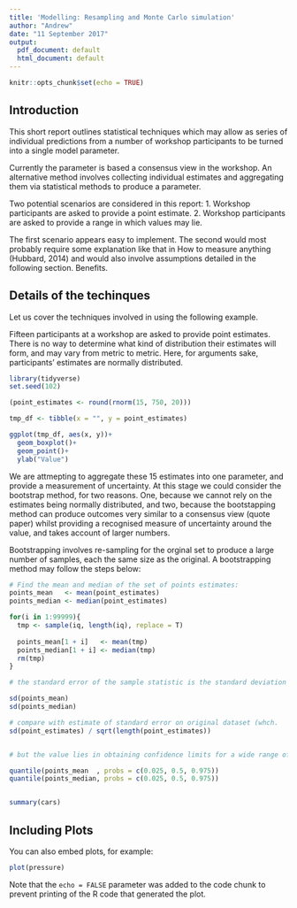 ```yaml
---
title: 'Modelling: Resampling and Monte Carlo simulation'
author: "Andrew"
date: "11 September 2017"
output:
  pdf_document: default
  html_document: default
---
```


```r
knitr::opts_chunk$set(echo = TRUE)
```

## Introduction

This short report outlines statistical techniques which may allow as series of individual predictions from a number of workshop participants to be turned into a single model parameter. 

Currently the parameter is based a consensus view in the workshop. An alternative method involves collecting individual estimates and aggregating them via statistical methods to produce a parameter.


Two potential scenarios are considered in this report:
1. Workshop participants are asked to provide a point estimate. 
2. Workshop participants are asked to provide a range in which values may lie.

The first scenario appears easy to implement. The second would most probably require some explanation like that in How to measure anything (Hubbard, 2014) and would also involve assumptions detailed in the following section. Benefits. 

## Details of the techinques

Let us cover the techniques involved in using the following example. 

Fifteen participants at a workshop are asked to provide point estimates. There is no way to determine what kind of distribution their estimates will form, and may vary from metric to metric. Here, for arguments sake, participants' estimates are normally distributed.

```r
library(tidyverse)
set.seed(102)

(point_estimates <- round(rnorm(15, 750, 20)))

```

```r
tmp_df <- tibble(x = "", y = point_estimates)

ggplot(tmp_df, aes(x, y))+
  geom_boxplot()+
  geom_point()+
  ylab("Value")
```

We are attmepting to aggregate these 15 estimates into one parameter, and provide a measurement of uncertainty. At this stage we could consider the bootstrap method, for two reasons. One, because we cannot rely on the estimates being normally distributed, and two, because the bootstapping method can produce outcomes very similar to a consensus view (quote paper) whilst providing a recognised measure of uncertainty around the value, and takes account of larger numbers.

Bootstrapping involves re-sampling for the orginal set to produce a large number of samples, each the same size as the original. A bootstrapping method may follow the steps below:


```r
# Find the mean and median of the set of points estimates:
points_mean   <- mean(point_estimates)
points_median <- median(point_estimates)

for(i in 1:99999){
  tmp <- sample(iq, length(iq), replace = T)
  
  points_mean[1 + i]   <- mean(tmp)
  points_median[1 + i] <- median(tmp)
  rm(tmp)
}

# the standard error of the sample statistic is the standard deviation of the bootstrapped data 

sd(points_mean)
sd(points_median)

# compare with estimate of standard error on original dataset (whch.
sd(point_estimates) / sqrt(length(point_estimates))


# but the value lies in obtaining confidence limits for a wide range of sample statistics and a wide range of distributions. These are found with:

quantile(points_mean  , probs = c(0.025, 0.5, 0.975))
quantile(points_median, probs = c(0.025, 0.5, 0.975))



```


```r
summary(cars)
```

## Including Plots

You can also embed plots, for example:

```r
plot(pressure)
```

Note that the `echo = FALSE` parameter was added to the code chunk to prevent printing of the R code that generated the plot.
